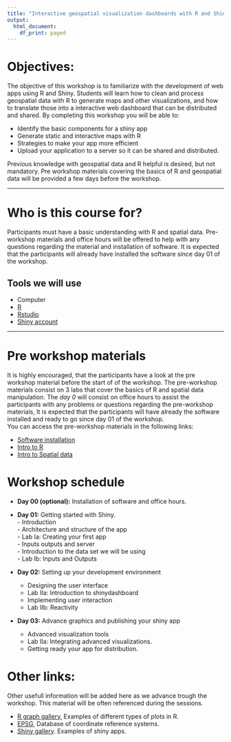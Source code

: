 ```yaml
---
title: "Interactive geospatial visualization dashboards with R and Shiny."
output:
  html_document:
    df_print: paged
---
```


<!-- Send to Rick: -->

<!--   - [x] *A short bio about yourself*  -->

<!--   - [x] *Learning objectives for the class ("By completing this workshop you will be able to......")* -->
<!--   In this workshop you will learn the basics of developing your own interactive dashboard for geospatial visualization using R and shiny. We will cover diffferent topics such as: static and interactive maps, other non-spatial visualizations, strategies to make the app more efficient, how to publish your dashboard online. The goal is that by the end of the workshop each student feel comfortable on the development of interactive dahsboards.  -->
<!--   - [x] *What software students will need (and installation links)* -->
<!--   We will be using R and Rstudio. To publish your app online you will also need an account of shiny -->
<!--   - [x] *What prerequisite skills (if any) students will need* -->
<!--   Previous knowledge of R programing and geospatial data is helpful, but not mandatory. -->
<!--   - [ ] *What you will cover on Sept. 27 for the optional session* -->
<!--   Th first session will go over the pre-workshop materials  -->

<!--  ------------ -->


# Objectives:

The objective of this workshop is to familiarize with the development of web apps using R and Shiny. Students will learn how to clean and process geospatial data with R to generate maps and other visualizations, and how to translate those into a interactive web dashboard that can be distributed and shared. By completing this workshop you will be able to:
  
  - Identify the basic components for a shiny app
  - Generate static and interactive maps with R
  - Strategies to make your app more efficient 
  - Upload your application to a server so it can be shared and distributed. 

Previous knowledge with geospatial data and R helpful is desired, but not mandatory. Pre workshop materials covering the basics of R and geospatial data will be provided a few days before the workshop.


 ------------



# Who is this course for?

Participants must have a basic understanding with R and spatial data. Pre-workshop materials and office hours will be offered to help with any questions regarding the material and installation of software. It is expected that the participants will already have installed the software since day 01 of the workshop.

## Tools we will use
  
  - Computer
  - [R](https://cloud.r-project.org)
  - [Rstudio](https://www.rstudio.com/products/rstudio/)
  - [Shiny account](https://www.shinyapps.io)


 ------------
 
# Pre workshop materials

It is highly encouraged, that the participants have a look at the pre workshop material before the start of of the workshop. The pre-workshop materials consist on 3 labs that cover the basics of R and spatial data manipulation. The *day 0* will consist on office hours to assist the participants with any problems or questions regarding the pre-workshop materials, It is expected that the participants will have already the software installed and ready to go since day 01 of the workshop.  
You can access the pre-workshop materials in the following links:  
  
  - [Software installation](0a_Intro_req.html)  
  - [Intro to R](0b_Intro_to_R.html)  
  - [Intro to Spatial data](0c_Spatial_intro.html)
  
 
# Workshop schedule

<!-- Sessions will be on Saturdays 10 am - 1 pm -->
<!-- [Link del proyecto en Rstudio Cloud](https://rstudio.cloud/spaces/227267/join?access_code=BSSXEMnL078kkrh7zuAZSipB0IUzzDCM0JyZh_s0)   -->
<!-- [Link for shared folder](https://ucdavis.box.com/s/v2wlgjm16bl8vo02ujd7hk5yduuulywi) -->

<!-- La idea de los laboratorios es que se expliquen por si mismos, por si los quieren revisar mas adelante. EN este curso introduciremos los laboratorios dando una breve explicacion, a la mitad del tiempo haremos una encuesta para ver el avance y revisar dudas, y los ultimos 5 minutos hablaremos de las conclusiones para cada laboratorio -->

   - **Day 00 (optional):** Installation of software and office hours.  
   
   - **Day 01:** Getting started with Shiny.  
    - Introduction  
    - Architecture and structure of the app  
    - Lab Ia: Creating your first app  
    - Inputs outputs and server  
    - Introduction to the data set we will be using  
    - Lab Ib: Inputs and Outputs  
  - **Day 02:** Setting up your development environment
    - Designing the user interface
    - Lab IIa: Introduction to shinydashboard
    - Implementing user interaction
    - Lab IIb: Reactivity  
  - **Day 03:** Advance graphics and publishing your shiny app
    - Advanced visualization tools
    - Lab IIa: Integrating advanced visualizations.
    - Getting ready your app for distribution.
 

# Other links:
Other usefull information will be added here as we advance trough the workshop. This material will be often referenced during the sessions.  

  - [R graph gallery](https://www.r-graph-gallery.com), Examples of different types of plots in R.  
  - [EPSG](https://epsg.io), Database of coordinate reference systems.  
  - [Shiny gallery](https://shiny.rstudio.com/gallery/). Examples of shiny apps.  
  <!-- - [Shiny widget gallery](https://shiny.rstudio.com/gallery/widget-gallery.html) -->
  <!-- - [Shiny tags glossary](https://shiny.rstudio.com/articles/tag-glossary.html), Differentes shiny tags que puedes usar para tu interfaz de usuario.   -->
  <!-- - [Pagina de documentacion de la libreria plotly](https://plotly.com/r/) -->
  <!-- - [Documentacion de ShinyDash](https://rstudio.github.io/shinydashboard/structure.html) -->
  <!-- - [Shiny cheatsheet](https://shiny.rstudio.com/images/shiny-cheatsheet.pdf) -->
  <!-- - [Otras paqueterias para graficos interactivos](https://www.htmlwidgets.org/showcase_leaflet.html) -->
  
<!-- Algunas fuentes de datos para el proyecto -->

<!--   - https://www.kaggle.com/datasets -->
<!--   - http://www.mgc.ac.cn/cgi-bin/DBatVir/main.cgi?func=map -->
<!--   - https://wahis.oie.int/#/home -->
<!--   - https://datos.cdmx.gob.mx -->
<!--   - https://datamexico.org -->
<!--   - https://www.inegi.org.mx/app/mapa/espacioydatos/ -->
  